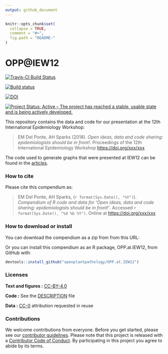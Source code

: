 ```yaml
---
output: github_document
---
```


<!-- README.md is generated from README.Rmd. Please edit that file -->

```r
knitr::opts_chunk$set(
  collapse = TRUE,
  comment = "#>",
  fig.path = "README-"
)
```

# OPP@IEW12

[![Travis-CI Build Status](https://travis-ci.org/openplantpathology/OPP.at.IEW12.svg?branch=master)](https://travis-ci.org/openplantpathology/OPP.at.IEW12)

[![Build status](https://ci.appveyor.com/api/projects/status/8ok5o041d45yfa46/branch/master?svg=true)](https://ci.appveyor.com/project/adamhsparks/opp-at-iew12/branch/master)

[![DOI](https://zenodo.org/badge/136692607.svg)](https://zenodo.org/badge/latestdoi/136692607)

[![Project Status: Active – The project has reached a stable, usable state and is being actively developed.](http://www.repostatus.org/badges/latest/active.svg)](http://www.repostatus.org/#active)



This repository contains the data and code for our presentation at the 12th
International Epidemiology Workshop:

> EM Del Ponte, AH Sparks (2018). _Open ideas, data and code sharing: epidemiologists should be in front!_. Proceedings of the 12th International Epidemiology Workshop <https://doi.org/xxx/xxx>

The code used to generate graphs that were presented at IEW12 can be found in
the [articles](https://openplantpathology.github.io/OPP.at.IEW12/articles/IEW12_slides.html).

### How to cite

Please cite this compendium as:

> EM Del Ponte, AH Sparks, (`r format(Sys.Date(), "%Y")`). _Compendium of R code and data for 'Open ideas, data and code sharing: epidemiologists should be in front!'_. Accessed `r format(Sys.Date(), "%d %b %Y")`. Online at <https://doi.org/xxx/xxx>

### How to download or install

You can download the compendium as a zip from from this URL: </archive/master.zip>

Or you can install this compendium as an R package, OPP.at.IEW12, from GitHub with:
```r
devtools::install_github("openplantpathology/OPP.at.IEW12")
````

### Licenses

**Text and figures :**  [CC-BY-4.0](http://creativecommons.org/licenses/by/4.0/)

**Code :** See the [DESCRIPTION](DESCRIPTION) file

**Data :** [CC-0](http://creativecommons.org/publicdomain/zero/1.0/) attribution requested in reuse

### Contributions

We welcome contributions from everyone. Before you get started, please see our [contributor guidelines](CONTRIBUTING.md). Please note that this project is released with a [Contributor Code of Conduct](CONDUCT.md). By participating in this project you agree to abide by its terms.


